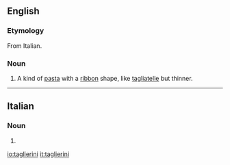 ==English==
{{wikipedia}}

===Etymology===
From Italian.

===Noun===
{{en-noun|-|s}}

# A kind of [[pasta]] with a [[ribbon]] shape, like [[tagliatelle]] but thinner.

----

==Italian==

===Noun===
{{head|it|noun plural form|g=m}}

# {{plural of|taglierino|lang=it}}

[[io:taglierini]]
[[it:taglierini]]